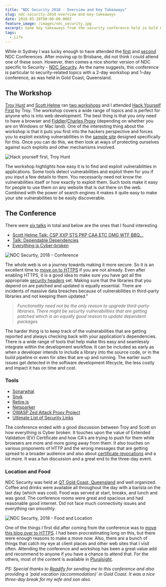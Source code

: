 ```yaml
---
title: "NDC Security 2018 - Overview and Key Takeaways"
slug: ndc-security-2018-overview-and-key-takeaways
date: 2018-05-28T00:00:00.000Z
feature_image: /images/ndc_security.jpg
excerpt: Some key takeaways from the security conference held in Gold Coast.
tags:
  - Life
---
```

While in Sydney I was lucky enough to have attended the [first](/blog/ndc-sydney/) and [second](/blog/ndc-sydney-2017/) NDC Conferences. After moving up to Brisbane, did not think I could attend one of these soon. However, then comes a nice shorter version of NDC specific to Security - [NDC Security](https://ndcsecurity.com.au/). As the name suggests, this conference is particular to security-related topics with a 2-day workshop and 1-day conference, as was held in Gold Coast, Queensland.

## The Workshop

[Troy Hunt](https://www.troyhunt.com/) and [Scott Helme](https://scotthelme.co.uk/) ran [two workshops](https://ndcsecurity.com.au/workshops/) and I attended [Hack Yourself First](https://ndcsecurity.com.au/workshop/hack-yourself-first-how-to-go-on-the-cyber-offence/) by Troy. The workshop covers a wide range of topics and is perfect for anyone who is into web development. The best thing is that you only need to have a browser and [Fiddler](https://www.telerik.com/download/fiddler)/[Charles Proxy](https://www.charlesproxy.com/download/) (depending on whether you are on Windows or Mac land). One of the interesting thing about the workshop is that it puts you first into the hackers perspective and forces you to exploit existing vulnerabilities in the [sample site](http://hackyourselffirst.troyhunt.com/) designed specifically for this. Once you can do this, we then look at ways of protecting ourselves against such exploits and other mechanisms involved.

![Hack yourself first, Troy Hunt](/images/ndc_security_hyf.jpg)

The workshop highlights how easy it is to find and exploit vulnerabilities in applications. Some tools detect vulnerabilities and exploit them for you if you input a few details to them. You necessarily need not know the vulnerabilities itself or how exactly to exploit them. Such tools make it easy for people to use them on any website that is out there on the web. Combined with the power of search engines it makes it quite easy to make your site vulnerabilities to be easily discoverable.

## The Conference

There were [six talks](https://ndcsecurity.com.au/agenda/) in total and below are the ones that I found interesting.

-   [Scott Helme Talk: CSP XXP STS PKP CAA ETC OMG WTF BBQ…](https://ndcsecurity.com.au/talk/csp-xxp-sts-pkp-caa-etc-omg-wtf-bbq/)
-   [Talk: Dependable Dependencies](https://ndcsecurity.com.au/talk/dependable-dependencies/)
-   [Everything is Cyber-broken](https://ndcsecurity.com.au/talk/everything-is-cyber-broken/)

![NDC Securtiy, 2018 - Conference](/images/ndc_security_conference.jpg)

The whole web is on a journey towards making it more secure. So it is an excellent time to [move on to HTTPS](/blog/https-for-free-and-why-you-should-care/) if you are not already. Even after enabling HTTPS, it is a good idea to make sure you have got all the appropriate [security headers](https://securityheaders.com/) set. Making sure that the libraries that you depend on are patched and updated is equally essential. There are incidents of massive data breaches because of vulnerabilities in third-party libraries and not keeping them updated."

> _Functionality need not be the only reason to upgrade third-party libraries. There might be security vulnerabilities that are getting patched which is an equally good reason to update dependent packages_

The harder thing is to keep track of the vulnerabilities that are getting reported and always checking back with your application's dependencies. There is a wide range of tools that help make this easy and seamlessly integrate within the development workflow. It can be included as early as when a developer intends to include a library into the source code, or in the build pipeline or even for sites that are up and running. The earlier such issues get detected in the software development lifecycle, the less costly and impact it has on time and cost.

### Tools

-   [Sonarwhal](https://sonarwhal.com/scanner/)
-   [Snyk](https://snyk.io/)
-   [Retire.js](https://retirejs.github.io/retire.js/)
-   [Netsparker](https://www.netsparker.com/)
-   [OWASP Zed Attack Proxy Project](https://www.owasp.org/index.php/OWASP_Zed_Attack_Proxy_Project)
-   [Ultimate List of Security Links](https://www.troyhunt.com/troys-ultimate-list-of-security-links/)

The conference ended with a good discussion between Troy and Scott on how everything is Cyber broken. It touches upon the value of Extended Validation (EV) Certificate and how CA's are trying to push for them while browsers are more and more going away from them. It also touches on various proponents of HTTP and the wrong messages that are getting spread to a broader audience and also about [certificate revocations](https://scotthelme.co.uk/revocation-is-broken/) and a lot more. It was a fun discussion and a great end to the three-day event.

### Location and Food

NDC Security was held at [QT Gold Coast, Queensland](https://www.qthotelsandresorts.com/gold-coast/) and well organized. Coffee and drinks were available all throughout the day with a barista on the last day (which was cool). Food was served at start, breaks, and lunch and was good. The conference rooms were great and spacious and had reasonable good internet. Did not face much connectivity issues and everything ran smoothly.

![NDC Securtiy, 2018 - Food and Location](/images/ndc_security_food_location.jpg)

One of the things I first did after coming from the conference was to [move this blog over to HTTPS](/blog/https-for-free-and-why-you-should-care/). I had been procrastinating long on this, but there were enough reasons to make a move now. Also, there are a bunch of things that catch my eye at client places and other web sites that I visit often. Attending the conference and workshop has been a great value add and recommend to anyone if you have a chance to attend that. For the others, most of the content is available in [Pluralsight](https://www.pluralsight.com/).

_PS: Special thanks to [Readify](/blog/finding-a-job-abroad/) for sending me to this conference and also providing a 'paid vacation (accommodation)' in Gold Coast. It was a nice three-day break for my wife and son also._
